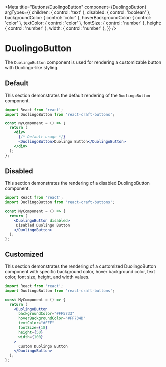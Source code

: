
<Meta
  title="Buttons/DuolingoButton"
  component={DuolingoButton}
  argTypes={{
    children: { control: 'text' },
    disabled: { control: 'boolean' },
    backgroundColor: { control: 'color' },
    hoverBackgroundColor: { control: 'color' },
    textColor: { control: 'color' },
    fontSize: { control: 'number' },
    height: { control: 'number' },
    width: { control: 'number' },
  }}
/>

# DuolingoButton

The `DuolingoButton` component is used for rendering a customizable button with Duolingo-like styling.

## Default

This section demonstrates the default rendering of the `DuolingoButton` component.

```jsx
import React from 'react';
import DuolingoButton from 'react-craft-buttons';  

const MyComponent = () => {
  return (
    <div>
      {/* Default usage */}
      <DuolingoButton>Duolingo Button</DuolingoButton>
    </div>
  );
};

```


## Disabled

This section demonstrates the rendering of a disabled DuolingoButton component.

```jsx
import React from 'react';
import DuolingoButton from 'react-craft-buttons';  

const MyComponent = () => {
  return (
    <DuolingoButton disabled>
     Disabled Duolingo Button
    </DuolingoButton>
  );
};

```

## Customized

This section demonstrates the rendering of a customized DuolingoButton component with specific background color, hover background color, text color, font size, height, and width values.

```jsx
import React from 'react';
import DuolingoButton from 'react-craft-buttons';  

const MyComponent = () => {
  return (
    <DuolingoButton
      backgroundColor="#FF5733"
      hoverBackgroundColor="#FF734D"
      textColor="#FFF"
      fontSize={18}
      height={50}
      width={100}
    >
      Custom Duolingo Button
    </DuolingoButton>
  );
};
```